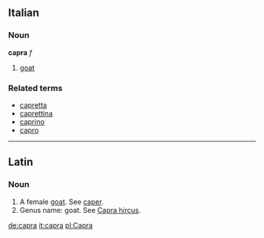 ==Italian==
===Noun===
'''capra''' ''f''

# [[goat]]

===Related terms===
*[[capretta]]
*[[caprettina]]
*[[caprino]]
*[[capro]]

----
==Latin==
===Noun===
#A female [[goat]]. See [[caper]].
#Genus name: goat. See [[Capra hircus]].

[[de:capra]]
[[it:capra]]
[[pl:Capra]]